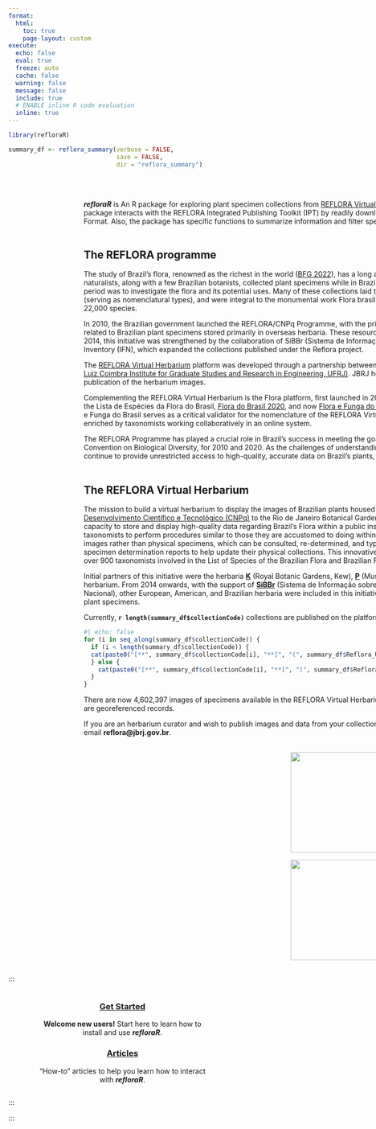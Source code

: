 ```yaml
---
format:
  html:
    toc: true
    page-layout: custom
execute:
  echo: false
  eval: true
  freeze: auto
  cache: false
  warning: false
  message: false
  include: true
  # ENABLE inline R code evaluation
  inline: true
---
```


```r
library(refloraR)

summary_df <- reflora_summary(verbose = FALSE,
                              save = FALSE,
                              dir = "reflora_summary")
```

::: whitebox
::: {.column-screen style="padding-left: 150px; padding-right: 25px; display: inline-block;"}
::: {.column-ncol-2 style="text-align: left;"}

\
\
***refloraR*** is An R package for exploring plant specimen collections from [REFLORA Virtual Herbarium](https://ipt.jbrj.gov.br/reflora) hosted by [Rio de Janeiro Botanical Garden](https://www.gov.br/jbrj). The package interacts with the REFLORA Integrated Publishing Toolkit (IPT) by readily downloading full specimen records for any herbarium in Darwin Core Format. Also, the package has specific functions to summarize information and filter specific information by taxonomic or geographical search.\
\

## The REFLORA programme

The study of Brazil's flora, renowned as the richest in the world ([BFG 2022](https://doi.org/10.1002/tax.12640)), has a long and storied history. During the 18th and 19th centuries, European naturalists, along with a few Brazilian botanists, collected plant specimens while in Brazil, sending them to herbaria in Europe. The primary aim during this period was to investigate the flora and its potential uses. Many of these collections laid the groundwork for the description of new species or genera (serving as nomenclatural types), and were integral to the monumental work Flora brasiliensis ([Martius, Eichler & Urban, 1840–1906](https://www.biodiversitylibrary.org/bibliography/454)), which described over 22,000 species.

In 2010, the Brazilian government launched the REFLORA/CNPq Programme, with the primary goal of retrieving and making accessible images and data related to Brazilian plant specimens stored primarily in overseas herbaria. These resources are now available through the REFLORA Virtual Herbarium. In 2014, this initiative was strengthened by the collaboration of SiBBr (Sistema de Informação sobre a Biodiversidade Brasileira) and the National Forest Inventory (IFN), which expanded the collections published under the Reflora project.

The [REFLORA Virtual Herbarium](https://floradobrasil.jbrj.gov.br/reflora/herbarioVirtual/ConsultaPublicoHVUC/ConsultaPublicoHVUC.do) platform was developed through a partnership between the [Rio de Janeiro Botanical Garden (JBRJ)](https://www.gov.br/jbrj) and [COPPE (Alberto Luiz Coimbra Institute for Graduate Studies and Research in Engineering, UFRJ)](https://coppe.ufrj.br/en/home-en/). JBRJ hosts the system, overseeing the reception, storage, and publication of the herbarium images.

Complementing the REFLORA Virtual Herbarium is the Flora platform, first launched in 2008. This system has evolved through several stages—including the Lista de Espécies da Flora do Brasil, [Flora do Brasil 2020](http://doi.org/10.47871/jbrj2021004), and now [Flora e Funga do Brasil](https://floradobrasil.jbrj.gov.br/consulta/)—and is also part of the broader REFLORA Programme. Flora e Funga do Brasil serves as a critical validator for the nomenclature of the REFLORA Virtual Herbarium’s images, which are continuously refined and enriched by taxonomists working collaboratively in an online system.

The REFLORA Programme has played a crucial role in Brazil’s success in meeting the goals of the Global Strategy for Plant Conservation, part of the Convention on Biological Diversity, for 2010 and 2020. As the challenges of understanding and studying biodiversity persist, the REFLORA systems will continue to provide unrestricted access to high-quality, accurate data on Brazil's plants, algae, and fungi.\
\

## The REFLORA Virtual Herbarium

The mission to build a virtual herbarium to display the images of Brazilian plants housed in foreign herbaria was presented by the [Conselho Nacional de Desenvolvimento Científico e Tecnológico (CNPq)](https://www.gov.br/cnpq/pt-br) to the Rio de Janeiro Botanical Garden (JBRJ) in December 2010. The objective was to provide the capacity to store and display high-quality data regarding Brazil’s Flora within a public institution. The Reflora Virtual Herbarium is designed to allow taxonomists to perform procedures similar to those they are accustomed to doing within physical collections. On this site, they have access to high-quality images rather than physical specimens, which can be consulted, re-determined, and typified, among other functionalities. Curators also have access to specimen determination reports to help update their physical collections. This innovative system has been available for study and update by a group of over 900 taxonomists involved in the List of Species of the Brazilian Flora and Brazilian Flora 2020 projects.

Initial partners of this initiative were the herbaria [**K**](https://www.kew.org) (Royal Botanic Gardens, Kew), [**P**](https://www.mnhn.fr/fr/collection-des-plantes-vasculaires) (Muséum national d’histoire naturelle, Paris), and the [**RB**](https://www.gov.br/jbrj) (JBRJ) herbarium. From 2014 onwards, with the support of [**SiBBr**](https://www.sibbr.gov.br) (Sistema de Informação sobre a Biodiversidade Brasileira) and [**IFN**](https://www.gov.br/florestal/pt-br/assuntos/ifn) (Inventário Florestal Nacional), other European, American, and Brazilian herbaria were included in this initiative, many of which received equipment and training to digitize their plant specimens.

Currently, **`r length(summary_df$collectionCode)`** collections are published on the platform:

```r
#| echo: false
for (i in seq_along(summary_df$collectionCode)) {
  if (i < length(summary_df$collectionCode)) {
  cat(paste0("[**", summary_df$collectionCode[i], "**]", "(", summary_df$Reflora_URL[i], ")"), paste0("(", summary_df$rightsHolder[i], "), "))
  } else {
    cat(paste0("[**", summary_df$collectionCode[i], "**]", "(", summary_df$Reflora_URL[i], ")"), paste0("(", summary_df$rightsHolder[i], ")."))
  }
}
```

There are now 4,602,397 images of specimens available in the REFLORA Virtual Herbarium. Among them, 157,652 are nomenclatural types and 1,985,843 are georeferenced records.

If you are an herbarium curator and wish to publish images and data from your collection in REFLORA Virtual Herbarium, send a request to the contact email **reflora\@jbrj.gov.br**.\
\
:::

::: {style="text-align: center;"}
![](figures/refloraR_hex_sticker.png){style="align: right;" width="200"}

![](figures/JBRJ-Marca_Vt-VK-S-P-B_v01.jpg){style="align: right;" width="200"}
:::
:::
:::
:::

::: mainbox
::: {.column-screen style="padding-left: 50px; padding-right: 100px; display: inline-block;"}
::: {.column-ncol-2 style="text-align: center;"}
### [Get Started](/get-started/index.qmd)

**Welcome new users!** Start here to learn how to install and use ***refloraR***.
:::

::: {style="text-align: center;"}
### [Articles](/articles/index.qmd)

"How-to" articles to help you learn how to interact with ***refloraR***.
:::
:::
:::
:::

:::

